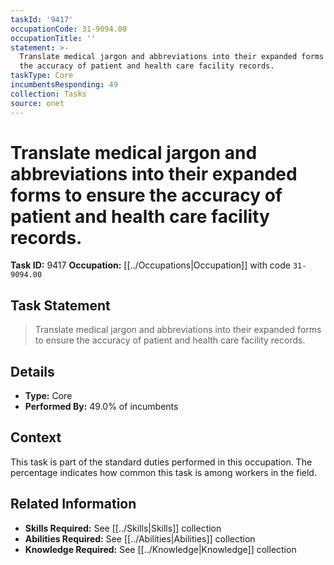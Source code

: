 ```yaml
---
taskId: '9417'
occupationCode: 31-9094.00
occupationTitle: ''
statement: >-
  Translate medical jargon and abbreviations into their expanded forms to ensure
  the accuracy of patient and health care facility records.
taskType: Core
incumbentsResponding: 49
collection: Tasks
source: onet
---
```

# Translate medical jargon and abbreviations into their expanded forms to ensure the accuracy of patient and health care facility records.

**Task ID:** 9417
**Occupation:** [[../Occupations|Occupation]] with code `31-9094.00`

## Task Statement

> Translate medical jargon and abbreviations into their expanded forms to ensure the accuracy of patient and health care facility records.

## Details

- **Type:** Core
- **Performed By:** 49.0% of incumbents

## Context

This task is part of the standard duties performed in this occupation. The percentage indicates how common this task is among workers in the field.

## Related Information

- **Skills Required:** See [[../Skills|Skills]] collection
- **Abilities Required:** See [[../Abilities|Abilities]] collection
- **Knowledge Required:** See [[../Knowledge|Knowledge]] collection
